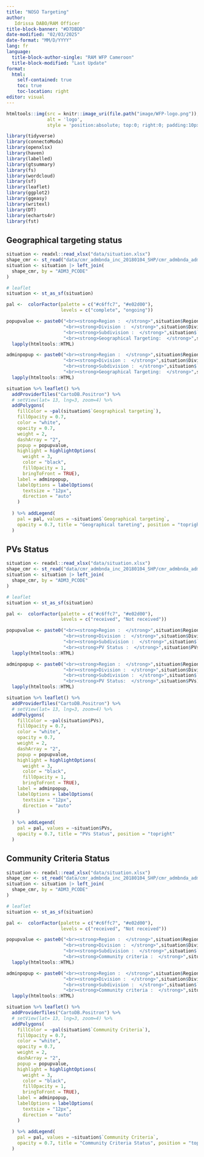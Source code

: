 ```yaml
---
title: "NOSO Targeting"
author:  
   Idrissa DABO/RAM Officer
title-block-banner: "#D7DBDD"
date-modified: "02/03/2025"
date-format: "MM/D/YYYY"
lang: fr
language: 
  title-block-author-single: "RAM WFP Cameroon"
  title-block-modified: "Last Update"
format: 
  html:
    self-contained: true
    toc: true
    toc-location: right
editor: visual
---
```


```r
htmltools::img(src = knitr::image_uri(file.path("image/WFP-logo.png")), 
               alt = 'logo', 
               style = 'position:absolute; top:0; right:0; padding:10px;',width = 200,height = 145)
```

```r

library(tidyverse)
library(connectoModa)
library(openxlsx)
library(haven)
library(labelled)
library(gtsummary)
library(fs)
library(wordcloud)
library(sf)
library(leaflet)
library(ggplot2)
library(ggeasy)
library(writexl)
library(DT)
library(echarts4r)
library(fst)
```

## Geographical targeting status

```r
situation <- readxl::read_xlsx("data/situation.xlsx")
shape_cmr <- st_read("data/cmr_admbnda_inc_20180104_SHP/cmr_admbnda_adm3_inc_20180104.shp",quiet = T)
situation <- situation |> left_join(
  shape_cmr, by = "ADM3_PCODE"
)

# leaflet
situation <- st_as_sf(situation)

pal <-  colorFactor(palette = c("#c6ffc7", "#e02d00"),
                    levels = c("complete", "ongoing"))

popupvalue <- paste0("<br><strong>Region :  </strong>",situation$Region,
                     "<br><strong>Division :  </strong>",situation$Divisions,
                     "<br><strong>Subdivision :  </strong>",situation$`Subdivisions`,
                     "<br><strong>Geographical Targeting:  </strong>",situation$`Geographical targeting`) %>% 
  lapply(htmltools::HTML)

adminpopup <- paste0("<br><strong>Region :  </strong>",situation$Region,
                     "<br><strong>Division :  </strong>",situation$Divisions,
                     "<br><strong>Subdivision :  </strong>",situation$`Subdivisions`,
                     "<br><strong>Geographical Targeting:  </strong>",situation$`Geographical targeting`) %>% 
  lapply(htmltools::HTML)

situation %>% leaflet() %>% 
  addProviderTiles("CartoDB.Positron") %>%
  # setView(lat= 13, lng=3, zoom=4) %>%
  addPolygons(
    fillColor = ~pal(situation$`Geographical targeting`),
    fillOpacity = 0.7,
    color = "white",
    opacity = 0.7,
    weight = 2,
    dashArray = "2",
    popup = popupvalue,
    highlight = highlightOptions(
      weight = 3,
      color = "black",
      fillOpacity = 1,
      bringToFront = TRUE),
    label = adminpopup,
    labelOptions = labelOptions(
      textsize = "12px",
      direction = "auto"
    )
    
  ) %>% addLegend(
    pal = pal, values = ~situation$`Geographical targeting`,
    opacity = 0.7, title = "Geographical tareting", position = "topright"
  )
```

## PVs Status

```r
situation <- readxl::read_xlsx("data/situation.xlsx")
shape_cmr <- st_read("data/cmr_admbnda_inc_20180104_SHP/cmr_admbnda_adm3_inc_20180104.shp",quiet = T)
situation <- situation |> left_join(
  shape_cmr, by = "ADM3_PCODE"
)

# leaflet
situation <- st_as_sf(situation)

pal <-  colorFactor(palette = c("#c6ffc7", "#e02d00"),
                    levels = c("received", "Not received"))

popupvalue <- paste0("<br><strong>Region :  </strong>",situation$Region,
                     "<br><strong>Division :  </strong>",situation$Divisions,
                     "<br><strong>Subdivision :  </strong>",situation$`Subdivisions`,
                     "<br><strong>PV Status :  </strong>",situation$PVs) %>% 
  lapply(htmltools::HTML)

adminpopup <- paste0("<br><strong>Region :  </strong>",situation$Region,
                     "<br><strong>Division :  </strong>",situation$Divisions,
                     "<br><strong>Subdivision :  </strong>",situation$`Subdivisions`,
                     "<br><strong>PV Status:  </strong>",situation$PVs) %>% 
  lapply(htmltools::HTML)

situation %>% leaflet() %>% 
  addProviderTiles("CartoDB.Positron") %>%
  # setView(lat= 13, lng=3, zoom=4) %>%
  addPolygons(
    fillColor = ~pal(situation$PVs),
    fillOpacity = 0.7,
    color = "white",
    opacity = 0.7,
    weight = 2,
    dashArray = "2",
    popup = popupvalue,
    highlight = highlightOptions(
      weight = 3,
      color = "black",
      fillOpacity = 1,
      bringToFront = TRUE),
    label = adminpopup,
    labelOptions = labelOptions(
      textsize = "12px",
      direction = "auto"
    )
    
  ) %>% addLegend(
    pal = pal, values = ~situation$PVs,
    opacity = 0.7, title = "PVs Status", position = "topright"
  )
```

## Community Criteria Status

```r
situation <- readxl::read_xlsx("data/situation.xlsx")
shape_cmr <- st_read("data/cmr_admbnda_inc_20180104_SHP/cmr_admbnda_adm3_inc_20180104.shp",quiet = T)
situation <- situation |> left_join(
  shape_cmr, by = "ADM3_PCODE"
)

# leaflet
situation <- st_as_sf(situation)

pal <-  colorFactor(palette = c("#c6ffc7", "#e02d00"),
                    levels = c("received", "Not received"))

popupvalue <- paste0("<br><strong>Region :  </strong>",situation$Region,
                     "<br><strong>Division :  </strong>",situation$Divisions,
                     "<br><strong>Subdivision :  </strong>",situation$`Subdivisions`,
                     "<br><strong>Community criteria :  </strong>",situation$`Community Criteria`) %>% 
  lapply(htmltools::HTML)

adminpopup <- paste0("<br><strong>Region :  </strong>",situation$Region,
                     "<br><strong>Division :  </strong>",situation$Divisions,
                     "<br><strong>Subdivision :  </strong>",situation$`Subdivisions`,
                     "<br><strong>Community criteria :  </strong>",situation$`Community Criteria`) %>% 
  lapply(htmltools::HTML)

situation %>% leaflet() %>% 
  addProviderTiles("CartoDB.Positron") %>%
  # setView(lat= 13, lng=3, zoom=4) %>%
  addPolygons(
    fillColor = ~pal(situation$`Community Criteria`),
    fillOpacity = 0.7,
    color = "white",
    opacity = 0.7,
    weight = 2,
    dashArray = "2",
    popup = popupvalue,
    highlight = highlightOptions(
      weight = 3,
      color = "black",
      fillOpacity = 1,
      bringToFront = TRUE),
    label = adminpopup,
    labelOptions = labelOptions(
      textsize = "12px",
      direction = "auto"
    )
    
  ) %>% addLegend(
    pal = pal, values = ~situation$`Community Criteria`,
    opacity = 0.7, title = "Community Criteria Status", position = "topright"
  )
```
